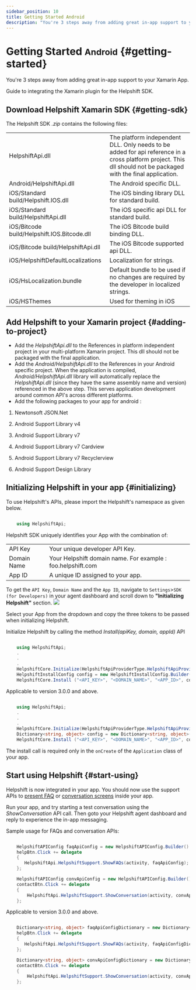 ```yaml
---
sidebar_position: 10
title: Getting Started Android
description: "You're 3 steps away from adding great in-app support to your Xamarin App."
---
```






# Getting Started <small>Android</small> {#getting-started}

<Intro>

You're 3 steps away from adding great in-app support to your Xamarin App.


</Intro>


Guide to integrating the Xamarin plugin for the Helpshift SDK.

## Download Helpshift Xamarin SDK  {#getting-sdk}


<DownloadButton text="Download SDK" link="[% xamarin.android.sdk_url %]" classes="mb-4" />

The Helpshift SDK *.zip* contains the following files:

<div className="text-sm compact ">



| | |
|--|--|
|HelpshiftApi.dll|  The platform independent DLL. Only needs to be added for api reference in a cross platform project. This dll should not be packaged with the final application.|
|Android/HelpshiftApi.dll|  The Android specific DLL.|
|iOS/Standard build/Helpshift.IOS.dll|  The iOS binding library DLL for standard build.|
|iOS/Standard build/HelpshiftApi.dll|  The iOS specific api DLL for standard build.|
|iOS/Bitcode build/Helpshift.IOS.Bitcode.dll| The iOS Bitcode build binding DLL.|
|iOS/Bitcode build/HelpshiftApi.dll|  The iOS Bitcode supported api DLL.|
|iOS/HelpshiftDefaultLocalizations| Localization for strings.|
|iOS/HsLocalization.bundle| Default bundle to be used if no changes are required by the developer in localized strings.|
|iOS/HSThemes| Used for theming in iOS|

</div>

## Add Helpshift to your Xamarin project {#adding-to-project}

* Add the *HelpshiftApi.dll* to the References in platform independent project in your multi-platform Xamarin project. This dll should not be packaged with the final application.
* Add the *Android/HelpshiftApi.dll* to the References in your Android specific project. When the application is compiled, *Android/HelpshiftApi.dll* library will automatically replace the *HelpshiftApi.dll* (since they have the same assembly name and version) referenced in the above step. This serves application development around common API's across different platforms.
* Add the following packages to your app for android :

1. Newtonsoft JSON.Net

1. Android Support Library v4

1. Android Support Library v7

1. Android Support Library v7 Cardview

1. Android Support Library v7 Recyclerview

1. Android Support Design Library

## Initializing Helpshift in your app {#initializing}

To use Helpshift's APIs, please import the Helpshift's namespace as given below.


```csharp

    using HelpshiftApi;


```

Helpshift SDK uniquely identifies your App with the combination of:

<div className="text-sm compact ">


| | |
|--|--|
|API Key| Your unique developer API Key.|
|Domain Name| Your Helpshift domain name. For example : foo.helpshift.com|
|App ID| A unique ID assigned to your app.|

</div>

To get the `API Key`, `Domain Name` and the `App ID`, navigate to `Settings`>`SDK (for Developers)` in your agent dashboard and scroll down to **"Initializing Helpshift"** section. <Image src="/static/books/common/settings-integration.png"  width="full" /> 

Select your App from the dropdown and copy the three tokens to be passed when initializing Helpshift.

Initialize Helpshift by calling the method *Install(apiKey, domain, appId)* API


<Tabs>

<TabItem value="Using HelpshiftInstallConfig" label="Using HelpshiftInstallConfig">



```csharp

    using HelpshiftApi;
    .
    .
    .
    HelpshiftCore.Initialize(HelpshiftApiProviderType.HelpshiftApiProviderTypeSupport);
    HelpshiftInstallConfig config = new HelpshiftInstallConfig.Builder().Build();
    HelpshiftCore.Install ("<API_KEY>", "<DOMAIN_NAME>", "<APP_ID>", config);

```


<Admonition type="info" title="Note">

Applicable to version 3.0.0 and above.

</Admonition>



</TabItem>
<TabItem value="Using Dictionary" label="Using Dictionary">



```csharp

    using HelpshiftApi;
    .
    .
    .
    HelpshiftCore.Initialize(HelpshiftApiProviderType.HelpshiftApiProviderTypeSupport);
    Dictionary<string, object> config = new Dictionary<string, object>();
    HelpshiftCore.Install ("<API_KEY>", "<DOMAIN_NAME>", "<APP_ID>", config);

```


</TabItem>

</Tabs>


The install call is required only in the `onCreate` of the `Application` class of your app.

## Start using Helpshift {#start-using}

Helpshift is now integrated in your app. You should now use the support APIs to [present FAQ](/xamarin/support-tools-android#faqs-view) or [conversation screens](/xamarin/support-tools-android#conversation-view) inside your app.

Run your app, and try starting a test conversation using the *ShowConversation* API call.
Then goto your Helpshift agent dashboard and reply to experience the in-app messaging.

Sample usage for FAQs and conversation APIs:


<Tabs>

<TabItem value="Using HelpshiftAPIConfig" label="Using HelpshiftAPIConfig">



```csharp

    HelpshiftAPIConfig faqApiConfig = new HelpshiftAPIConfig.Builder().Build();
    helpBtn.Click += delegate
    {
       HelpshiftApi.HelpshiftSupport.ShowFAQs(activity, faqApiConfig);
    };

    HelpshiftAPIConfig convApiConfig = new HelpshiftAPIConfig.Builder().Build();
    contactBtn.Click += delegate
    {
        HelpshiftApi.HelpshiftSupport.ShowConversation(activity, convApiConfig);
    };

```


<Admonition type="info" title="Note">

Applicable to version 3.0.0 and above.

</Admonition>



</TabItem>
<TabItem value="Using Dictionary" label="Using Dictionary">



```csharp

    Dictionary<string, object> faqApiConfigDictionary = new Dictionary<string, object>();
    helpBtn.Click += delegate
    {
       HelpshiftApi.HelpshiftSupport.ShowFAQs(activity, faqApiConfigDictionary);
    };

    Dictionary<string, object> convApiConfigDictionary = new Dictionary<string, object>();
    contactBtn.Click += delegate
    {
        HelpshiftApi.HelpshiftSupport.ShowConversation(activity, convApiConfigDictionary);
    };

```


</TabItem>

</Tabs>


